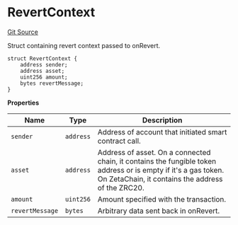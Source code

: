 # RevertContext
[Git Source](https://github.com/zeta-chain/protocol-contracts/blob/main/docs/src/contracts/Revert.sol)

Struct containing revert context passed to onRevert.


```solidity
struct RevertContext {
    address sender;
    address asset;
    uint256 amount;
    bytes revertMessage;
}
```

**Properties**

|Name|Type|Description|
|----|----|-----------|
|`sender`|`address`|Address of account that initiated smart contract call.|
|`asset`|`address`|Address of asset. On a connected chain, it contains the fungible token address or is empty if it's a gas token. On ZetaChain, it contains the address of the ZRC20.|
|`amount`|`uint256`|Amount specified with the transaction.|
|`revertMessage`|`bytes`|Arbitrary data sent back in onRevert.|

